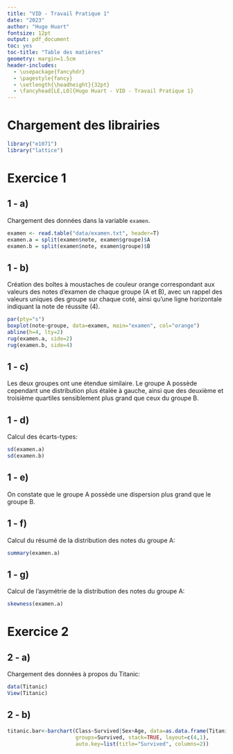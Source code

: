 ```yaml
---
title: "VID - Travail Pratique 1"
date: "2023"
author: "Hugo Huart"
fontsize: 12pt
output: pdf_document
toc: yes
toc-title: "Table des matières"
geometry: margin=1.5cm
header-includes:
  - \usepackage{fancyhdr}
  - \pagestyle{fancy}
  - \setlength{\headheight}{32pt}
  - \fancyhead[LE,LO]{Hugo Huart - VID - Travail Pratique 1}
---
```


\pagebreak
# Chargement des librairies

```r
library("e1071")
library("lattice")
```

\pagebreak
# Exercice 1

## 1 - a)

Chargement des données dans la variable `examen`.

```r
examen <- read.table("data/examen.txt", header=T)
examen.a = split(examen$note, examen$groupe)$A
examen.b = split(examen$note, examen$groupe)$B
```

## 1 - b)

Création des boîtes à moustaches de couleur orange correspondant aux valeurs des
notes d'examen de chaque groupe (A et B), avec un rappel des valeurs uniques des groupe sur chaque coté, ainsi qu'une ligne horizontale indiquant la note de
réussite (4).

```r
par(pty="s")
boxplot(note~groupe, data=examen, main="examen", col="orange")
abline(h=4, lty=2)
rug(examen.a, side=2)
rug(examen.b, side=4)
```

## 1 - c)

Les deux groupes ont une étendue similaire. Le groupe A possède cependant
une distribution plus étalée à gauche, ainsi que des deuxième et troisième
quartiles sensiblement plus grand que ceux du groupe B.

\pagebreak
## 1 - d)

Calcul des écarts-types:

```r
sd(examen.a)
sd(examen.b)
```

## 1 - e)

On constate que le groupe A possède une dispersion plus grand que le groupe B.

## 1 - f)

Calcul du résumé de la distribution des notes du groupe A:

```r
summary(examen.a)
```

## 1 - g)


Calcul de l'asymétrie de la distribution des notes du groupe A:

```r
skewness(examen.a)
```

\pagebreak
# Exercice 2

## 2 - a)

Chargement des données à propos du Titanic:

```r
data(Titanic)
View(Titanic)
```

## 2 - b)

```r
titanic.bar<-barchart(Class~Survived|Sex+Age, data=as.data.frame(Titanic),
                      groups=Survived, stack=TRUE, layout=c(4,1),
                      auto.key=list(title="Survived", columns=2))
```
